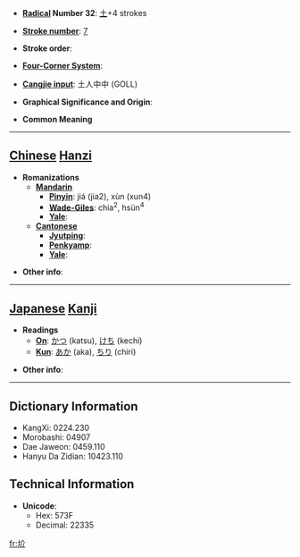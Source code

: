 * '''[[Wiktionary:Chinese radical index| Radical]] Number 32''': [[Wiktionary:Chinese radical index 土|土]]+4 strokes

* '''[[Wiktionary:Chinese total strokes index|Stroke number]]''': [[Wiktionary:Chinese total strokes index 7|7]]

* '''Stroke order''': 

* '''[[Wiktionary:Chinese four corner index|Four-Corner System]]''': 

* '''[[Wiktionary:Chinese Cangjie index|Cangjie input]]''': 土人中中 (GOLL)

* '''Graphical Significance and Origin''': 

* '''Common Meaning'''

----

== [[Chinese]] [[Hanzi]] ==

* '''Romanizations'''
** '''[[Mandarin]]'''
*** '''[[Pinyin]]''': jiá (jia2), xùn (xun4)
*** '''[[Wade-Giles]]''': chia<sup>2</sup>, hsün<sup>4</sup>
*** '''[[Yale]]''': 
** '''[[Cantonese]]'''
*** '''[[Jyutping]]''':
*** '''[[Penkyamp]]''': 
*** '''[[Yale]]''': 

* '''Other info''': 

----

== [[Japanese]] [[Kanji]] ==

* '''Readings'''
** '''[[On]]''': [[かつ]] (katsu), [[けち]] (kechi)
** '''[[Kun]]''': [[あか]] (aka), [[ちり]] (chiri)

* '''Other info''':  

----

== Dictionary Information ==

* KangXi: 0224.230
* Morobashi: 04907
* Dae Jaweon: 0459.110
* Hanyu Da Zidian: 10423.110

== Technical Information ==

* '''Unicode''':
** Hex: 573F
** Decimal: 22335

[[fr:圿]]